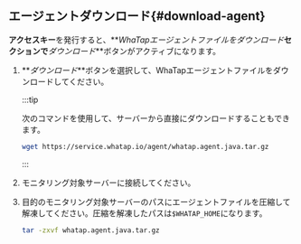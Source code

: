 ## エージェントダウンロード{#download-agent}

**アクセスキー**を発行すると、**_WhaTapエージェントファイルをダウンロード_**セクションで**_ダウンロード_**ボタンがアクティブになります。

1.  **_ダウンロード_**ボタンを選択して、WhaTapエージェントファイルをダウンロードしてください。

    :::tip

    次のコマンドを使用して、サーバーから直接にダウンロードすることもできます。

    ```bash
    wget https://service.whatap.io/agent/whatap.agent.java.tar.gz
    ```

    :::

2.  モニタリング対象サーバーに接続してください。

3.  目的のモニタリング対象サーバーのパスにエージェントファイルを圧縮して解凍してください。圧縮を解凍したパスは`$WHATAP_HOME`になります。

    ```bash
    tar -zxvf whatap.agent.java.tar.gz
    ```
